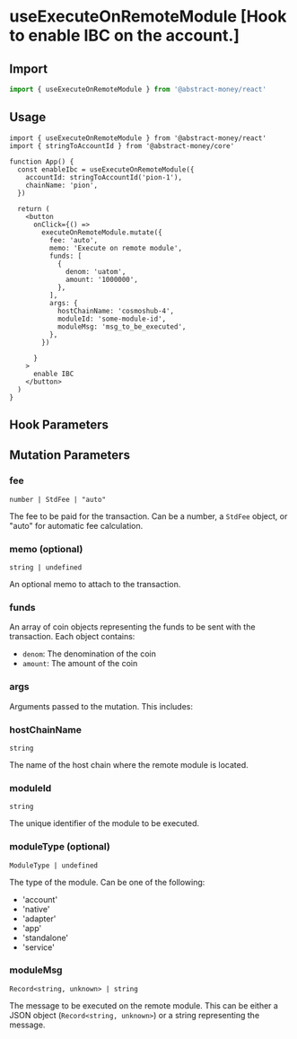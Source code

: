 
# useExecuteOnRemoteModule [Hook to enable IBC on the account.]

## Import

```ts twoslash 
import { useExecuteOnRemoteModule } from '@abstract-money/react'
```

## Usage

```tsx twoslash [index.tsx]
import { useExecuteOnRemoteModule } from '@abstract-money/react'
import { stringToAccountId } from '@abstract-money/core'

function App() {
  const enableIbc = useExecuteOnRemoteModule({
    accountId: stringToAccountId('pion-1'),
    chainName: 'pion',
  })

  return (
    <button
      onClick={() =>
        executeOnRemoteModule.mutate({
          fee: 'auto',
          memo: 'Execute on remote module',
          funds: [
            {
              denom: 'uatom',
              amount: '1000000',
            },
          ],
          args: {
            hostChainName: 'cosmoshub-4',
            moduleId: 'some-module-id',
            moduleMsg: 'msg_to_be_executed',
          },
        })

      }
    >
      enable IBC
    </button>
  )
}
```

## Hook Parameters
<ParameterCommonSnippet/>
<ParameterMutationSnippet />

## Mutation Parameters

### fee

`number | StdFee | "auto"`

The fee to be paid for the transaction. Can be a number, a `StdFee` object, or "auto" for automatic fee calculation.

### memo (optional)

`string | undefined`

An optional memo to attach to the transaction.

### funds

An array of coin objects representing the funds to be sent with the transaction. Each object contains:

- `denom`: The denomination of the coin
- `amount`: The amount of the coin

### args

Arguments passed to the mutation. This includes:

### hostChainName

`string`

The name of the host chain where the remote module is located.

### moduleId

`string`

The unique identifier of the module to be executed.

### moduleType (optional)

`ModuleType | undefined`

The type of the module. Can be one of the following:
- 'account'
- 'native'
- 'adapter'
- 'app'
- 'standalone'
- 'service'

### moduleMsg

`Record<string, unknown> | string`

The message to be executed on the remote module. This can be either a JSON object (`Record<string, unknown>`) or a string representing the message.
